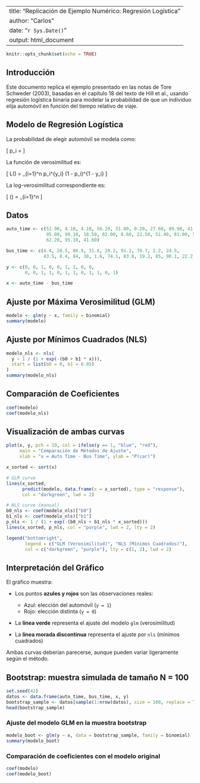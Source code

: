
---
title: "Replicación de Ejemplo Numérico: Regresión Logística"
author: "Carlos"
date: "`r Sys.Date()`"
output: html_document
---

```r
knitr::opts_chunk$set(echo = TRUE)
```

## Introducción

Este documento replica el ejemplo presentado en las notas de Tore Schweder (2003), basadas en el capítulo 18 del texto de Hill et al., usando regresión logística binaria para modelar la probabilidad de que un individuo elija automóvil en función del tiempo relativo de viaje.

## Modelo de Regresión Logística

La probabilidad de elegir automóvil se modela como:

\[
p_i = \frac{1}{1 + e^{-x_i \beta}}
\]

La función de verosimilitud es:

\[
L(\beta) = \prod_{i=1}^n p_i^{y_i} (1 - p_i)^{1 - y_i}
\]

La log-verosimilitud correspondiente es:

\[
\ell(\beta) = \sum_{i=1}^n \left[ y_i \log(p_i) + (1 - y_i) \log(1 - p_i) \right]
\]

## Datos

```r
auto_time <- c(52.90, 4.10, 4.10, 56.20, 51.80, 0.20, 27.60, 89.90, 41.50,
               95.00, 99.10, 18.50, 82.00, 8.60, 22.50, 51.40, 81.00, 51.00,
               62.20, 95.10, 41.60)

bus_time <- c(4.4, 28.5, 86.9, 31.6, 20.2, 91.2, 79.7, 2.2, 24.5,
              43.5, 8.4, 84, 38, 1.6, 74.1, 83.8, 19.2, 85, 90.1, 22.2, 91.5)

y <- c(0, 0, 1, 0, 0, 1, 1, 0, 0,
       0, 0, 1, 1, 0, 1, 1, 0, 1, 1, 0, 1)

x <- auto_time - bus_time
```

## Ajuste por Máxima Verosimilitud (GLM)

```r
modelo <- glm(y ~ x, family = binomial)
summary(modelo)
```

## Ajuste por Mínimos Cuadrados (NLS)

```r
modelo_nls <- nls(
  y ~ 1 / (1 + exp(-(b0 + b1 * x))),
  start = list(b0 = 0, b1 = 0.05)
)
summary(modelo_nls)
```

## Comparación de Coeficientes

```r
coef(modelo)
coef(modelo_nls)
```

## Visualización de ambas curvas

```r
plot(x, y, pch = 19, col = ifelse(y == 1, "blue", "red"),
     main = "Comparación de Métodos de Ajuste",
     xlab = "x = Auto Time - Bus Time", ylab = "P(car)")

x_sorted <- sort(x)

# GLM curve
lines(x_sorted,
      predict(modelo, data.frame(x = x_sorted), type = "response"),
      col = "darkgreen", lwd = 2)

# NLS curve (manual)
b0_nls <- coef(modelo_nls)["b0"]
b1_nls <- coef(modelo_nls)["b1"]
p_nls <- 1 / (1 + exp(-(b0_nls + b1_nls * x_sorted)))
lines(x_sorted, p_nls, col = "purple", lwd = 2, lty = 2)

legend("bottomright",
       legend = c("GLM (Verosimilitud)", "NLS (Mínimos Cuadrados)"),
       col = c("darkgreen", "purple"), lty = c(1, 2), lwd = 2)
```

## Interpretación del Gráfico

El gráfico muestra:

- Los puntos **azules y rojos** son las observaciones reales:
  - Azul: elección del automóvil (`y = 1`)
  - Rojo: elección distinta (`y = 0`)

- La **línea verde** representa el ajuste del modelo `glm` (verosimilitud)

- La **línea morada discontinua** representa el ajuste por `nls` (mínimos cuadrados)

Ambas curvas deberían parecerse, aunque pueden variar ligeramente según el método.

## Bootstrap: muestra simulada de tamaño N = 100

```r
set.seed(42)
datos <- data.frame(auto_time, bus_time, x, y)
bootstrap_sample <- datos[sample(1:nrow(datos), size = 100, replace = TRUE), ]
head(bootstrap_sample)
```

### Ajuste del modelo GLM en la muestra bootstrap

```r
modelo_boot <- glm(y ~ x, data = bootstrap_sample, family = binomial)
summary(modelo_boot)
```

### Comparación de coeficientes con el modelo original

```r
coef(modelo)
coef(modelo_boot)
```

